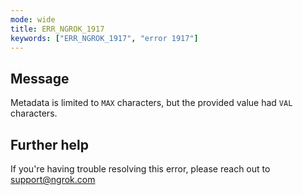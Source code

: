 ```yaml
---
mode: wide
title: ERR_NGROK_1917
keywords: ["ERR_NGROK_1917", "error 1917"]
---
```


## Message

Metadata is limited to `MAX` characters, but the provided value had `VAL` characters.

## Further help

If you're having trouble resolving this error, please reach out to [support@ngrok.com](mailto:support@ngrok.com?subject=Help%20with%20ERR_NGROK_1917)
